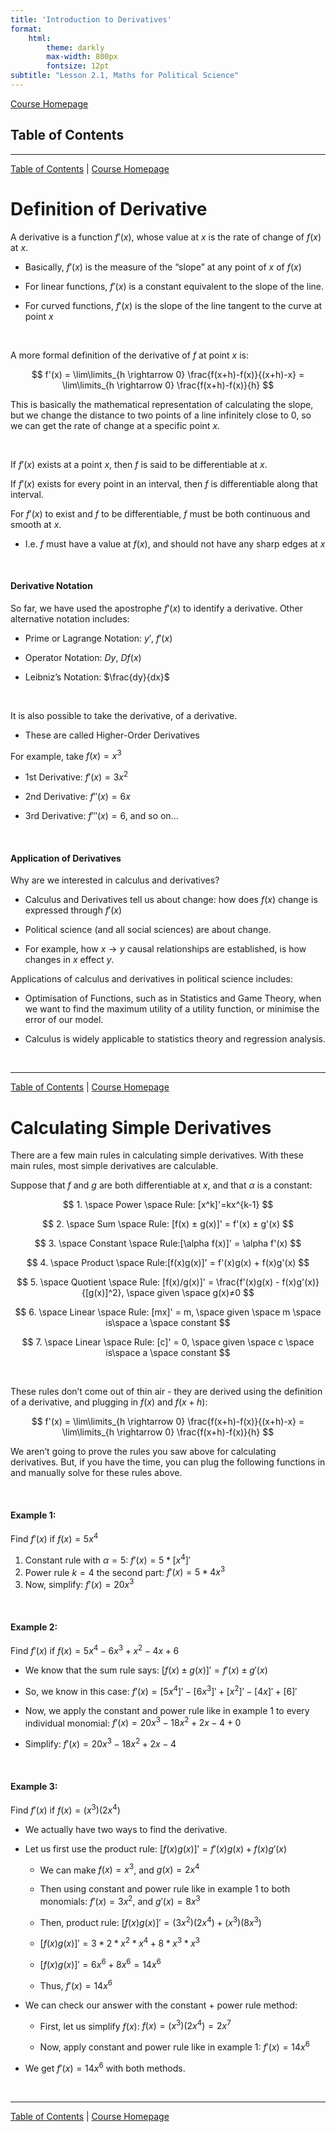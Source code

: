 ```yaml
---
title: 'Introduction to Derivatives'
format:
    html:
        theme: darkly
        max-width: 800px
        fontsize: 12pt
subtitle: "Lesson 2.1, Maths for Political Science"
---
```


[Course Homepage](https://politicalscience.github.io/math)

## Table of Contents {#contents}

------------------------------------------------------------------------

[Table of Contents](#contents) \| [Course Homepage](https://politicalscience.github.io/math)

# Definition of Derivative {#definition}

A derivative is a function $f'(x)$, whose value at $x$ is the rate of change of $f(x)$ at $x$.

-   Basically, $f'(x)$ is the measure of the "slope" at any point of $x$ of $f(x)$

-   For linear functions, $f'(x)$ is a constant equivalent to the slope of the line.

-   For curved functions, $f'(x)$ is the slope of the line tangent to the curve at point $x$

<br />

A more formal definition of the derivative of $f$ at point $x$ is:

$$
f'(x) = \lim\limits_{h \rightarrow 0} \frac{f(x+h)-f(x)}{(x+h)-x} = \lim\limits_{h \rightarrow 0} \frac{f(x+h)-f(x)}{h}
$$

This is basically the mathematical representation of calculating the slope, but we change the distance to two points of a line infinitely close to $0$, so we can get the rate of change at a specific point $x$.

<br />

If $f'(x)$ exists at a point $x$, then $f$ is said to be differentiable at $x$.

If $f'(x)$ exists for every point in an interval, then $f$ is differentiable along that interval.

For $f'(x)$ to exist and $f$ to be differentiable, $f$ must be both continuous and smooth at $x$.

-   I.e. $f$ must have a value at $f(x)$, and should not have any sharp edges at $x$

<br />

#### Derivative Notation

So far, we have used the apostrophe $f'(x)$ to identify a derivative. Other alternative notation includes:

-   Prime or Lagrange Notation: $y'$, $f'(x)$

-   Operator Notation: $Dy$, $Df(x)$

-   Leibniz's Notation: $\frac{dy}{dx}$

<br />

It is also possible to take the derivative, of a derivative.

-   These are called Higher-Order Derivatives

For example, take $f(x) = x^3$

-   1st Derivative: $f'(x) = 3x^2$

-   2nd Derivative: $f''(x) = 6x$

-   3rd Derivative: $f'''(x) = 6$, and so on...

<br />

#### Application of Derivatives

Why are we interested in calculus and derivatives?

-   Calculus and Derivatives tell us about change: how does $f(x)$ change is expressed through $f'(x)$

-   Political science (and all social sciences) are about change.

-   For example, how $x \rightarrow y$ causal relationships are established, is how changes in $x$ effect $y$.

Applications of calculus and derivatives in political science includes:

-   Optimisation of Functions, such as in Statistics and Game Theory, when we want to find the maximum utility of a utility function, or minimise the error of our model.

-   Calculus is widely applicable to statistics theory and regression analysis.

<br />

------------------------------------------------------------------------

[Table of Contents](#contents) \| [Course Homepage](https://politicalscience.github.io/math)

# Calculating Simple Derivatives {#calculation}

There are a few main rules in calculating simple derivatives. With these main rules, most simple derivatives are calculable.

Suppose that $f$ and $g$ are both differentiable at $x$, and that $\alpha$ is a constant:

$$
1. \space Power \space Rule: [x^k]'=kx^{k-1} 
$$

$$
2. \space Sum \space Rule: [f(x) ± g(x)]' = f'(x) ± g'(x)
$$

$$
3. \space Constant \space Rule:[\alpha f(x)]' = \alpha f'(x)
$$

$$
4. \space Product \space Rule:[f(x)g(x)]' = f'(x)g(x) + f(x)g'(x) 
$$

$$
5. \space Quotient \space Rule: [f(x)/g(x)]' = \frac{f'(x)g(x) - f(x)g'(x)}{[g(x)]^2}, \space given \space g(x)≠0
$$

$$
6. \space Linear \space Rule: [mx]' = m, \space given \space m \space is\space a \space constant
$$

$$
7.  \space Linear \space Rule: [c]' = 0, \space given \space c \space is\space a \space constant
$$

<br />

These rules don't come out of thin air - they are derived using the definition of a derivative, and plugging in $f(x)$ and $f(x+h)$:

$$
f'(x) = \lim\limits_{h \rightarrow 0} \frac{f(x+h)-f(x)}{(x+h)-x} = \lim\limits_{h \rightarrow 0} \frac{f(x+h)-f(x)}{h}
$$

We aren't going to prove the rules you saw above for calculating derivatives. But, if you have the time, you can plug the following functions in and manually solve for these rules above.

<br />

#### Example 1:

Find $f'(x)$ if $f(x) = 5x^4$

1.  Constant rule with $\alpha = 5$: $f'(x) = 5 * [x^4]'$
2.  Power rule $k=4$ the second part: $f'(x) =5 * 4x^3$
3.  Now, simplify: $f'(x) = 20x^3$

<br />

#### Example 2:

Find $f'(x)$ if $f(x) = 5x^4 - 6x^3 + x^2 - 4x + 6$

-   We know that the sum rule says: $[f(x) ± g(x)]' = f'(x) ± g'(x)$

-   So, we know in this case: $f'(x) = [5x^4]' - [6x^3]' + [x^2]' - [4x]' + [6]'$

-   Now, we apply the constant and power rule like in example 1 to every individual monomial: $f'(x) = 20x^3 - 18x^2 + 2x - 4 + 0$

-   Simplify: $f'(x) = 20x^3 - 18x^2 + 2x - 4$

<br />

#### Example 3:

Find $f'(x)$ if $f(x) = (x^3)(2x^4)$

-   We actually have two ways to find the derivative.

-   Let us first use the product rule: $[f(x)g(x)]' = f'(x)g(x) + f(x)g'(x)$

    -   We can make $f(x) = x^3$, and $g(x) = 2x^4$

    -   Then using constant and power rule like in example 1 to both monomials: $f'(x) = 3x^2$, and $g'(x) = 8x^3$

    -   Then, product rule: $[f(x)g(x)]' = (3x^2)(2x^4) + (x^3)(8x^3)$

    -   $[f(x)g(x)]' = 3*2*x^2*x^4 + 8*x^3*x^3$

    -   $[f(x)g(x)]' = 6x^6 + 8x^6 = 14x^6$

    -   Thus, $f'(x) = 14x^6$

-   We can check our answer with the constant + power rule method:

    -   First, let us simplify $f(x)$: $f(x) = (x^3)(2x^4) = 2x^7$

    -   Now, apply constant and power rule like in example 1: $f'(x) = 14x^6$

-   We get $f'(x) = 14x^6$ with both methods.

<br />

------------------------------------------------------------------------

[Table of Contents](#contents) \| [Course Homepage](https://politicalscience.github.io/math)